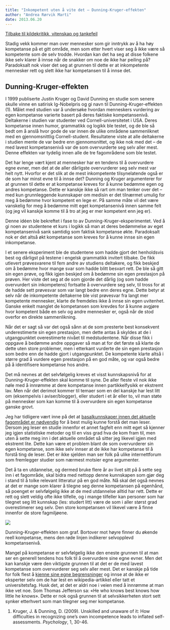 ```yaml
---
title: "Inkompetent uten å vite det – Dunning-Kruger-effekten"
author: "Andrea Rørvik Marti"
date: 2013.06.20
---
```


[Tilbake til kildekritikk, vitenskap og tankefeil](../../kildekritikk.qmd "Kildekritikk, vitenskap og tankefeil")

Stadig vekk kommer man over mennesker som gir inntrykk av å ha høy kompetanse på et gitt område, men som etter hvert viser seg å ikke være så kompetente som de selv trodde. Hvordan kan det ha seg at disse folkene ikke selv klarer å innse når de snakker om noe de ikke har peiling på? Paradoksalt nok viser det seg at grunnen til dette er at inkompetente mennesker rett og slett ikke har kompetansen til å innse det.

## Dunning-Kruger-effekten

I 1999 publiserte Justin Kruger og David Dunning en studie som senere skulle vinne en satirisk Ig-Nobelpris og gi navn til Dunning-Kruger-effekten (1). Målet med studien var å undersøke hvordan menneskers vurdering av egen kompetanse varierte basert på deres faktiske kompetansenivå. Deltakerne i studien var studenter ved Cornell-universitetet i USA. Deres kompetanse innen humor, grammatikk og logikk ble testet, og de ble så bedt om å anslå hvor gode de var innen de ulike områdene sammenliknet med en gjennomsnittlig Cornell-student. Resultatene viste at alle deltakerne i studien mente de var bedre enn gjennomsnittet, og ikke nok med det – de med lavest kompetansenivå var de som overvurderte seg selv aller mest. Denne effekten var tydelig innen alle de tre fagområdene som ble testet.

Det har lenge vært kjent at mennesker har en tendens til å overvurdere egne evner, men det at de aller dårligste overvurderer seg selv mest var helt nytt. Hvorfor er det slik at de mest inkompetente tilsynelatende også er de som har minst evne til å innse det? Dunning og Kruger argumenterer for at grunnen til dette er at kompetanse kreves for å kunne bedømme egen og andres kompetanse. Dette er kanskje ikke så rart om man tenker over det – med kun grunnleggende kunnskaper om medisin er det tilnærmet umulig for meg å bedømme hvor kompetent en lege er. På samme måte vil det være vanskelig for meg å bedømme mitt eget kompetansenivå innen samme felt (og jeg vil kanskje komme til å tro at jeg er mer kompetent enn jeg er).

Denne idéen ble bekreftet i fase to av Dunning-Kruger-eksperimentet. Ved å gi noen av studentene et kurs i logikk så man at deres bedømmelse av eget kompetansenivå sank samtidig som faktisk kompetanse økte. Paradoksalt nok er det altså økt kompetanse som kreves for å kunne innse sin egen inkompetanse.

I et senere eksperiment ble de studentene som hadde gjort det henholdsvis best og dårligst på testene i engelsk grammatikk invitert tilbake. De fikk utlevert prøvesvarene til fem andre av studiens deltakere, og fikk beskjed om å bedømme hvor mange svar som hadde blitt besvart rett. De ble så gitt sin egen prøve, og fikk igjen beskjed om å bedømme sin egen prestasjon på prøven. Her viste det seg at de som gjorde det dårlig (og som hadde overvurdert sin inkompetens) fortsatte å overvurdere seg selv, til tross for at de hadde sett prøvesvar som var langt bedre enn deres egne. Dette betyr at selv når de inkompetente deltakerne ble vist prøvesvar fra langt mer kompetente mennesker, klarte de fremdeles ikke å innse sin egen uvitenhet. Ganske enkelt manglet de kompetansen som krevdes for å kunne avgjøre hvor kompetent både en selv og andre mennesker er, også når de stod overfor en direkte sammenlikning.

Når det er sagt så var det også sånn at de som presterte best konsekvent underestimerte sin egen prestasjon, men dette antas å skyldes at de i utgangpunktet overestimerte nivået til medstudentene. Når disse fikk i oppgave å bedømme andre oppgaver så man at for det første så klarte de dette uten store problemer, men i etterkant vurderte de sin egen prestasjon som bedre enn de hadde gjort i utgangpunktet. De kompetente klarte altså i større grad å vurdere egen prestasjon på en god måte, og var også bedre på å identifisere kompetanse hos andre.

Det må nevnes at det selvfølgelig kreves et visst kunnskapsnivå for at Dunning-Kruger-effekten skal komme til syne. De aller fleste vil nok ikke nøle med å innrømme at dere kompetanse innen partikkelfysikk er ekstremt lav. Men når det derimot kommer til temaer som en del kanskje har lest litt om (eksempelvis i aviser/blogger), eller studert i et år eller to, vil man støte på mennesker som kan komme til å overvurdere sin egen kompetanse ganske grovt.

Jeg har tidligere vært inne på det at [basalkunnskaper innen det aktuelle fagområdet er nødvendig](http://www.friskogfunksjonell.no/full-kontroll/ "Full kontroll?") for å best mulig kunne forstå det man leser. Dersom jeg leser en studie innenfor et annet fagfelt enn mitt eget så kjenner jeg igjen statistiske metoder og til en viss grad hva de kom fram til, men uten å sette meg inn i det aktuelle området så sitter jeg likevel igjen med ekstremt lite. Dette kan være et problem blant de som overvurderer sin egen kompetanse, som ikke selv innser at de ikke har kompetanse til å forstå ting de leser. Det er ikke sjelden man ser folk på ulike internettforum som fremlegger studier som nærmest motsier egne argumenter.

Det å ta en utdannelse, og dermed bruke flere år av livet sitt på å sette seg inn i et fagområde, skal bidra med nettopp denne kunnskapen som gjør deg i stand til å tolke relevant litteratur på en god måte. Nå skal det også nevnes at det er mange som klarer å tilegne seg denne kompetansen på egenhånd, så poenget er selvfølgelig ikke at de med utdannelse alltid har rett. Dette er rett og slett veldig ofte ikke tilfelle, og i mange tilfeller kan personer som har tilegnet seg litt kunnskap (les: studert litt) være de som i aller størst grad overestimerer seg selv. Den store kompetansen vil likevel være å finne innenfor de store fagmiljøene.

![](images/clipboard-3625538155.png)

Dunning-Kruger-effekten som graf. Bortover mot høyre finner du økende reell kompetanse, mens den røde linjen indikerer selvopplevd kompetansenivå.

Mangel på kompetanse er selvfølgelig ikke den eneste grunnen til at man ser en generell tendens hos folk til å overvurdere sine egne evner. Men det kan kanskje være den viktigste grunnen til at det er de med lavest kompetanse som overvurderer seg selv aller mest. Det er kanskje på tide for folk flest å [kjenne sine egne begrensninger](http://www.friskogfunksjonell.no/kjenn-dine-begrensninger/ "Rådgiver – kjenn dine begrensninger!") og innse at de ikke er eksperter selv om de har lest en wikipedia-artikkel eller tatt et universitetsfag. Husk det, at det er aldri noe i veien med å innrømme at man ikke vet noe. Som Thomas Jefferson sa: «He who knows best knows how little he knows». Dette er nok også grunnen til at selvsikkerheten stort sett synker etterhvert som man tilegner seg mer kompetanse.

1.  Kruger, J. & Dunning, D. (2009). Unskilled and unaware of it: How difficulties in recognizing one’s own incompetence leads to inflated self-assessments. *Psychology*, 1, 30-46.
